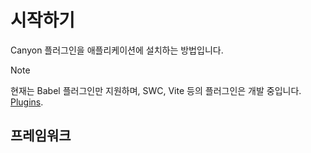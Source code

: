 
# 시작하기

Canyon 플러그인을 애플리케이션에 설치하는 방법입니다.

> [!NOTE]
>
> 현재는 Babel 플러그인만 지원하며, SWC, Vite 등의 플러그인은 개발 중입니다. [Plugins](https://github.com/canyon-project/canyon/tree/main/plugins).

## 프레임워크

<Cards>
  <Cards.Card
    title="Next.js"
    href="/docs/installation/next"
  />
  <Cards.Card
    title="Vite"
    href="/docs/installation/vite"
  />
</Cards>

